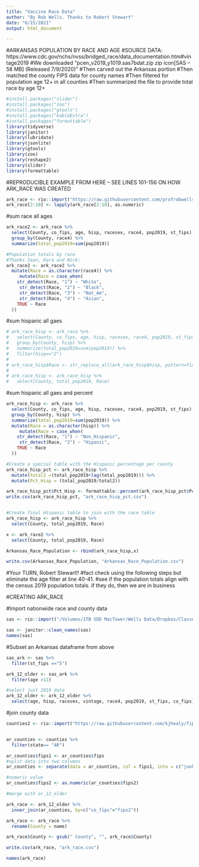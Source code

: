 ```yaml
---
title: "Vaccine Race Data"
author: "By Rob Wells. Thanks to Robert Stewart"
date: "6/15/2021"
output: html_document

---
```


#ARKANSAS POPULATION BY RACE AND AGE
#SOURCE DATA: https://www.cdc.gov/nchs/nvss/bridged_race/data_documentation.htm#vintage2019
#We downloaded "pcen_v2019_y1019.sas7bdat.zip zip icon[SAS – 58 MB] (Released 7/9/2020)"
#Then carved out the Arkansas portion
#Then matched the county FIPS data for county names
#Then filtered for population age 12+ in all counties
#Then summarized the file to provide total race by age 12+

```r
#install.packages("slider")
#install.packages("zoo")
#install.packages("gtools")
#install.packages("kableExtra")
#install.packages("formattable")
library(tidyverse)
library(janitor)
library(lubridate)
library(jsonlite)
library(gtools)
library(zoo)  
library(reshape2)
library(slider)
library(formattable)

```



#REPRODUCIBLE EXAMPLE FROM HERE -- SEE LINES 101-156 ON HOW ARK_RACE WAS CREATED
```r

ark_race <- rio::import("https://raw.githubusercontent.com/profrobwells/CovidFall2020/master/ark_race.csv")
ark_race[2:10] <- lapply(ark_race[2:10], as.numeric)

```


#sum race all ages
```r
ark_race2 <- ark_race %>% 
  select(County, co_fips, age, hisp, racesex, race4, pop2019, st_fips) %>% 
  group_by(County, race4) %>% 
  summarize(total_pop2019=sum(pop2019))


```


```r
#Population totals by race
#Thanks Sean, Kara and Nick:
ark_race2 <- ark_race2 %>%
  mutate(Race = as.character(race4)) %>%   
     mutate(Race = case_when(
    str_detect(Race, "1") ~ "White",
     str_detect(Race, "2") ~ "Black",
     str_detect(Race, "3") ~ "Nat_Am",
     str_detect(Race, "4") ~ "Asian",
    TRUE ~ Race
  ))
```

#sum hispanic all gaes
```r
# ark_race_hisp <- ark_race %>% 
#   select(County, co_fips, age, hisp, racesex, race4, pop2019, st_fips) %>% 
#   group_by(County, hisp) %>% 
#   summarize(total_pop2019=sum(pop2019)) %>% 
#   filter(hisp=="2") 
# 
# ark_race_hisp$Race <- str_replace_all(ark_race_hisp$hisp, pattern=fixed('2'), replacement=fixed('Hispanic') )
# 
# ark_race_hisp <- ark_race_hisp %>% 
#   select(County, total_pop2019, Race)

```


#sum hispanic all gaes and percent
```r
ark_race_hisp <- ark_race %>% 
  select(County, co_fips, age, hisp, racesex, race4, pop2019, st_fips) %>% 
  group_by(County, hisp) %>% 
  summarize(total_pop2019=sum(pop2019)) %>% 
  mutate(Race = as.character(hisp)) %>%   
     mutate(Race = case_when(
    str_detect(Race, "1") ~ "Non_Hispanic",
     str_detect(Race, "2") ~ "Hipanic",
    TRUE ~ Race
  ))

#Create a special table with the Hispanic percentage per county
ark_race_hisp_pct <- ark_race_hisp %>% 
  mutate(total2 =(total_pop2019+lag(total_pop2019))) %>% 
  mutate(Pct_Hisp = (total_pop2019/total2))

ark_race_hisp_pct$Pct_Hisp <- formattable::percent(ark_race_hisp_pct$Pct_Hisp)
write.csv(ark_race_hisp_pct, "ark_race_hisp_pct.csv")


#Create final Hispanic table to join with the race table
ark_race_hisp <- ark_race_hisp %>% 
  select(County, total_pop2019, Race)

```

```r

x <- ark_race2 %>% 
  select(County, total_pop2019, Race)

Arkansas_Race_Population <- rbind(ark_race_hisp,x)

write.csv(Arkansas_Race_Population, "Arkansas_Race_Population.csv")

```


#Your TURN, Robert Stewart!!
#fact check using the following steps but eliminate the age filter at line 40-41. 
#see if the population totals align with the census 2019 population totals. if they do, then we are in business

#CREATING ARK_RACE

#Import nationwide race and county data
```r
sas <- rio::import("/Volumes/1TB SDD MacTower/Wells Data/Dropbox/Classes/Data Fall 2020/ArkansasCovid/Vaccine Race Data/pcen_v2019_y1019.sas7bdat")

sas <- janitor::clean_names(sas)
names(sas)

```

#Subset an Arkansas dataframe from above
```r
sas_ark <- sas %>% 
  filter(st_fips =="5")

ark_12_older <- sas_ark %>% 
  filter(age >11)

#select just 2019 data
ark_12_older <- ark_12_older %>% 
  select(age, hisp, racesex, vintage, race4, pop2019, st_fips, co_fips)

```

#join county data
```r

counties2 <- rio::import("https://raw.githubusercontent.com/kjhealy/fips-codes/master/state_and_county_fips_master.csv")


ar_counties <- counties %>% 
  filter(state== "AR")

ar_counties$fips1 <- ar_counties$fips
#split data into two columns
ar_counties <- separate(data = ar_counties, col = fips1, into = c("junk", "fips2"), sep = "5", extra = "merge", fill = "right")

#numeric value
ar_counties$fips2 <- as.numeric(ar_counties$fips2)

#merge with ar_12_older

ark_race <- ark_12_older %>% 
  inner_join(ar_counties, by=c("co_fips"="fips2"))

ark_race <- ark_race %>% 
  rename(County = name)

ark_race$County <- gsub(" County", "", ark_race$County)

write.csv(ark_race, "ark_race.csv")

names(ark_race)
```



